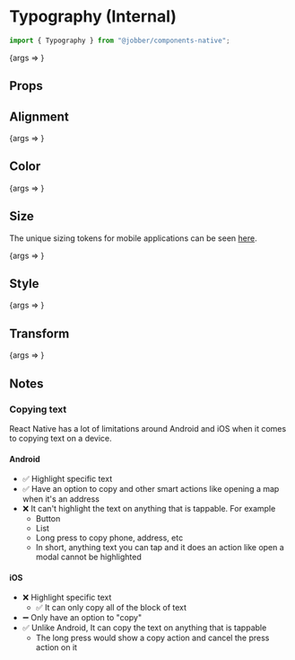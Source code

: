 
<Meta title="Components/Typography/Mobile" component={Typography} />

# Typography (Internal)

```ts
import { Typography } from "@jobber/components-native";
```

<Canvas>
  <Story
    name="Mobile"
    args={{
      children: "Just some type here.",
    }}
  >
    {args => <Typography {...args} />}
  </Story>
</Canvas>

## Props

<ArgsTable of={Typography} story="Mobile" />

## Alignment

<Canvas>
  <Story
    name="Alignment"
    args={{
      align: "end",
      children: "'align' prop changes the font alignment.",
    }}
  >
    {args => <Typography {...args} />}
  </Story>
</Canvas>

## Color

<Canvas>
  <Story
    name="Color"
    args={{
      children: "'color' prop changes the font color.",
      color: "green",
    }}
  >
    {args => <Typography {...args} />}
  </Story>
</Canvas>

## Size

The unique sizing tokens for mobile applications can be seen
[here](https://atlantis.getjobber.com/?path=/docs/design-typography--page#font-size).

<Canvas>
  <Story
    name="Size"
    args={{
      size: "extravagant",
      children: "'size' prop changes the font size.",
    }}
  >
    {args => <Typography {...args} />}
  </Story>
</Canvas>

## Style

<Canvas>
  <Story
    name="Font Style"
    args={{
      children: "'fontStyle' prop changes the font style.",
      style: "black",
    }}
  >
    {args => <Typography {...args} />}
  </Story>
</Canvas>

## Transform

<Canvas>
  <Story
    name="Transform"
    args={{
      children: "'transform' prop changes the text casing.",
      transform: "uppercase",
    }}
  >
    {args => <Typography {...args} />}
  </Story>
</Canvas>

## Notes

### Copying text

React Native has a lot of limitations around Android and iOS when it comes to
copying text on a device.

#### Android

- ✅ Highlight specific text
- ✅ Have an option to copy and other smart actions like opening a map when it's
  an address
- ❌ It can't highlight the text on anything that is tappable. For example
  - Button
  - List
  - Long press to copy phone, address, etc
  - In short, anything text you can tap and it does an action like open a modal
    cannot be highlighted

#### iOS

- ❌ Highlight specific text
  - ✅ It can only copy all of the block of text
- ➖ Only have an option to "copy"
- ✅ Unlike Android, It can copy the text on anything that is tappable
  - The long press would show a copy action and cancel the press action on it
